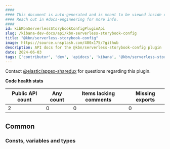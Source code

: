 ```yaml
---
####
#### This document is auto-generated and is meant to be viewed inside our experimental, new docs system.
#### Reach out in #docs-engineering for more info.
####
id: kibKbnServerlessStorybookConfigPluginApi
slug: /kibana-dev-docs/api/kbn-serverless-storybook-config
title: "@kbn/serverless-storybook-config"
image: https://source.unsplash.com/400x175/?github
description: API docs for the @kbn/serverless-storybook-config plugin
date: 2024-06-03
tags: ['contributor', 'dev', 'apidocs', 'kibana', '@kbn/serverless-storybook-config']
---
```




Contact [@elastic/appex-sharedux](https://github.com/orgs/elastic/teams/appex-sharedux) for questions regarding this plugin.

**Code health stats**

| Public API count  | Any count | Items lacking comments | Missing exports |
|-------------------|-----------|------------------------|-----------------|
| 2 | 0 | 0 | 0 |

## Common

### Consts, variables and types
<DocDefinitionList data={kbnServerlessStorybookConfigObj.common.misc}/>

